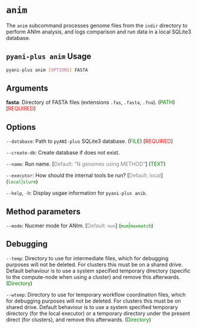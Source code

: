 # `anim` {#anim-subcommand .unnambered}

The `anim` subcommand processes genome files from the `indir` directory to perform ANIm analysis, and logs comparison and run data in a local SQLite3 database.

::: { .callout-tip collapse="true}
## `pyani-plus anim` Usage

```bash
pyani-plus anim [OPTIONS] FASTA 
```
:::

## Arguments {.unnambered}

__fasta__: Directory of FASTA files (extensions `.fas`, `.fasta`, `.fna`). (<span style="color:green;">PATH</span>) [<span style="color:red;">REQUIRED</span>]

## Options {.unnambered}

`--database`: Path to `pyANI-plus` SQLite3 database. (<span style="color:green;">FILE</span>) [<span style="color:red;">REQUIRED</span>]

`--create-db`: Create database if does not exist.

`--name`: Run name. [<span style="color:grey;">Default: "N genomes using METHOD"</span>] (<span style="color:green;">TEXT</span>)

`--executor`: How should the internal tools be run? [<span style="color:grey;">Default: local</span>] (<span style="color:green;">`local`|`slurm`</span>)

`--help`, `-h`: Display usgae information for `pyani-plus anib`.

## Method parameters {.unnambered}

`--mode`:  Nucmer mode for ANIm. [<span style="color:grey;">Default: `mum`</span>] (<span style="color:green;">`mum`|`maxmatch`</span>)

## Debugging {.unnambered}

`--temp`: Directory to use for intermediate files, which for debugging purposes will not be deleted. For clusters this must be on a shared drive. Default behaviour is to use a system specified temporary directory (specific to the compute-node when using a cluster) and remove this afterwards. (<span style="color:green;">Directory</span>)

`--wtemp`: Directory to use for temporary workflow coordination files, which for debugging purposes will not be deleted. For clusters this must be on shared drive. Default behaviour is to use a system specified temporary directory (for the local executor) or a temporary directory under the present direct (for clusters), and remove this afterwards. (<span style="color:green;">Directory</span>)